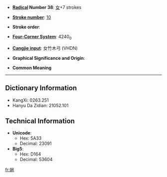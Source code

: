 * '''[[Wiktionary:Chinese radical index| Radical]] Number 38''': [[Wiktionary:Chinese radical index 女|女]]+7 strokes

* '''[[Wiktionary:Chinese total strokes index|Stroke number]]''': [[Wiktionary:Chinese total strokes index 10|10]]

* '''Stroke order''': 

* '''[[Wiktionary:Chinese four corner index|Four-Corner System]]''': 4240<sub>0</sub>

* '''[[Wiktionary:Chinese Cangjie index|Cangjie input]]''': 女竹木弓 (VHDN)

* '''Graphical Significance and Origin''': 

* '''Common Meaning'''

----

== Dictionary Information ==

* KangXi: 0263.251
* Hanyu Da Zidian: 21052.101

== Technical Information ==

* '''Unicode''':
** Hex: 5A33
** Decimal: 23091
* '''Big5''':
** Hex: D164
** Decimal: 53604

[[fr:娳]]